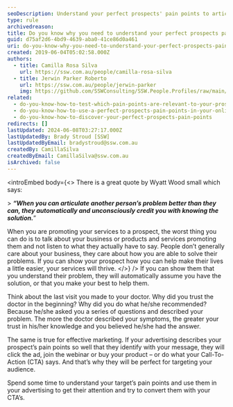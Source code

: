 ```yaml
---
seoDescription: Understand your perfect prospects' pain points to articulate their problems better than they can, and automatically earn their trust with solutions.
type: rule
archivedreason:
title: Do you know why you need to understand your perfect prospects pain points?
guid: d75af2d6-4bd9-4639-aba0-41ce86d0a461
uri: do-you-know-why-you-need-to-understand-your-perfect-prospects-pain-points
created: 2019-06-04T05:02:58.000Z
authors:
  - title: Camilla Rosa Silva
    url: https://ssw.com.au/people/camilla-rosa-silva
  - title: Jerwin Parker Roberto
    url: https://ssw.com.au/people/jerwin-parker
    img: https://github.com/SSWConsulting/SSW.People.Profiles/raw/main/Jerwin-Parker/Images/Jerwin-Parker-Profile.jpg
related:
  - do-you-know-how-to-test-which-pain-points-are-relevant-to-your-prospect
  - do-you-know-how-to-use-a-perfect-prospects-pain-points-in-your-online-marketing
  - do-you-know-how-to-discover-your-perfect-prospects-pain-points
redirects: []
lastUpdated: 2024-06-08T03:27:17.000Z
lastUpdatedBy: Brady Stroud [SSW]
lastUpdatedByEmail: bradystroud@ssw.com.au
createdBy: CamillaSilva
createdByEmail: CamillaSilva@ssw.com.au
isArchived: false
---
```


<introEmbed
  body={<>
There is a great quote by Wyatt Wood small which says:

&gt; **_“When you can articulate another person’s problem better than they can, they automatically and unconsciously credit you with knowing the solution._**”

When you are promoting your services to a prospect, the worst thing you can do is to talk about your business or products and services promoting them and not listen to what they actually have to say. People don’t generally care about your business, they care about how you are able to solve their problems. If you can show your prospect how you can help make their lives a little easier, your services will thrive.
  </>}
/>
If you can show them that you understand their problem, they will automatically assume you have the solution, or that you make your best to help them.

Think about the last visit you made to your doctor. Why did you trust the doctor in the beginning? Why did you do what he/she recommended? Because he/she asked you a series of questions and described your problem. The more the doctor described your symptoms, the greater your trust in his/her knowledge and you believed he/she had the answer.

The same is true for effective marketing. If your advertising describes your prospect’s pain points so well that they identify with your message, they will click the ad, join the webinar or buy your product – or do what your Call-To-Action (CTA) says. And that’s why they will be perfect for targeting your audience.

Spend some time to understand your target’s pain points and use them in your advertising to get their attention and try to convert them with your CTA’s.
